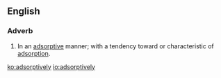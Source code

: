 ==English==

===Adverb===
{{en-adv}}

# In an [[adsorptive]] manner; with a tendency toward or characteristic of [[adsorption]].

[[ko:adsorptively]]
[[io:adsorptively]]